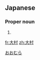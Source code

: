 ==Japanese==
{{ja-kanjitab|大|村}}

===Proper noun===
{{ja-pos|proper|おおむら}}

# {{surname|lang=ja}}

[[Category:Japanese surnames|おおむら]]

[[fr:大村]]
[[zh:大村]]